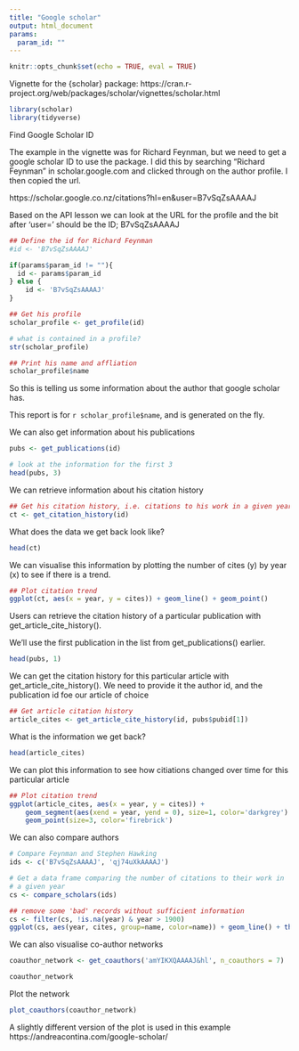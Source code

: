 ```yaml
---
title: "Google scholar"
output: html_document
params: 
  param_id: ""
---
```


```r
knitr::opts_chunk$set(echo = TRUE, eval = TRUE)
```

Vignette for the {scholar} package: https://cran.r-project.org/web/packages/scholar/vignettes/scholar.html



```r
library(scholar)
library(tidyverse)
```

Find Google Scholar ID



The example in the vignette was for Richard Feynman, but we need to get a google scholar ID to use the package. I did this by searching "Richard Feynman" in scholar.google.com and clicked through on the author profile. I then copied the url.


https://scholar.google.co.nz/citations?hl=en&user=B7vSqZsAAAAJ

Based on the API lesson we can look at the URL for the profile and the bit after 'user=' should be the ID; B7vSqZsAAAAJ

```r
## Define the id for Richard Feynman
#id <- 'B7vSqZsAAAAJ'

if(params$param_id != ""){
  id <- params$param_id
} else {
    id <- 'B7vSqZsAAAAJ'
}

## Get his profile
scholar_profile <- get_profile(id)

# what is contained in a profile?
str(scholar_profile)

## Print his name and affliation
scholar_profile$name
```

So this is telling us some information about the author that google scholar has.

This report is for `r scholar_profile$name`, and is generated on the fly.

We can also get information about his publications

```r
pubs <- get_publications(id)

# look at the information for the first 3
head(pubs, 3)
```

We can retrieve information about his citation history

```r
## Get his citation history, i.e. citations to his work in a given year
ct <- get_citation_history(id)
```

What does the data we get back look like?

```r
head(ct)
```

We can visualise this information by plotting the number of cites (y) by year (x) to see if there is a trend.

```r
## Plot citation trend
ggplot(ct, aes(x = year, y = cites)) + geom_line() + geom_point()
```


Users can retrieve the citation history of a particular publication with get_article_cite_history().

We'll use the first publication in the list from get_publications() earlier.
```r
head(pubs, 1)
```

We can get the citation history for this particular article with get_article_cite_history(). We need to provide it the author id, and the publication id foe our article of choice
```r
## Get article citation history
article_cites <- get_article_cite_history(id, pubs$pubid[1])
```

What is the information we get back?

```r
head(article_cites)
```


We can plot this information to see how citiations changed over time for this particular article

```r
## Plot citation trend
ggplot(article_cites, aes(x = year, y = cites)) +
    geom_segment(aes(xend = year, yend = 0), size=1, color='darkgrey') +
    geom_point(size=3, color='firebrick')

```

We can also compare authors

```r
# Compare Feynman and Stephen Hawking
ids <- c('B7vSqZsAAAAJ', 'qj74uXkAAAAJ')

# Get a data frame comparing the number of citations to their work in
# a given year
cs <- compare_scholars(ids)

## remove some 'bad' records without sufficient information
cs <- filter(cs, !is.na(year) & year > 1900)
ggplot(cs, aes(year, cites, group=name, color=name)) + geom_line() + theme(legend.position="bottom")
```

We can also visualise co-author networks

```r
coauthor_network <- get_coauthors('amYIKXQAAAAJ&hl', n_coauthors = 7)

coauthor_network
```

Plot the network
```r
plot_coauthors(coauthor_network)
```


A slightly different version of the plot is used in this example https://andreacontina.com/google-scholar/

